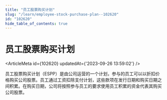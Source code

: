 ```yaml
---
title: "员工股票购买计划"
slug: "/learn/employee-stock-purchase-plan--102620"
id: "102620"
hide_table_of_contents: true
---
```



# 员工股票购买计划

<ArticleMeta id={102620} updatedAt={'2023-09-26 13:59:02'} />
<div className='border-solid border-b border-t-0 my-4 border-[var(--ifm-color-gray-300)]' />

员工股票购买计划（ESPP）是由公司运营的一个计划，参与的员工可以以折扣价格购买公司股票。员工通过工资扣除支付计划，这些款项在发行日期和购买日期之间积累。在购买日期，公司将按照参与员工的要求使用员工积累的资金代表其购买公司股票。
